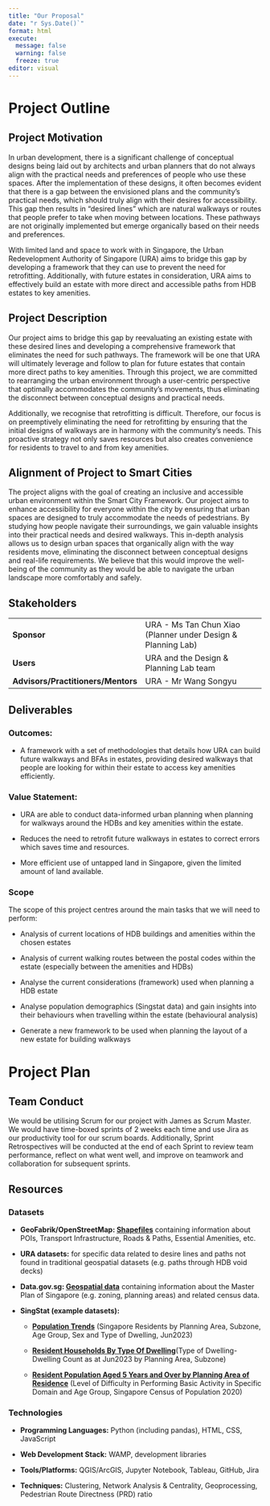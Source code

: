 ```yaml
---
title: "Our Proposal"
date: "r Sys.Date()`"
format: html
execute: 
  message: false
  warning: false
  freeze: true
editor: visual
---
```


# Project Outline

## Project Motivation

In urban development, there is a significant challenge of conceptual designs being laid out by architects and urban planners that do not always align with the practical needs and preferences of people who use these spaces. After the implementation of these designs, it often becomes evident that there is a gap between the envisioned plans and the community's practical needs, which should truly align with their desires for accessibility. This gap then results in “desired lines” which are natural walkways or routes that people prefer to take when moving between locations. These pathways are not originally implemented but emerge organically based on their needs and preferences.

With limited land and space to work with in Singapore, the Urban Redevelopment Authority of Singapore (URA) aims to bridge this gap by developing a framework that they can use to prevent the need for retrofitting. Additionally, with future estates in consideration, URA aims to effectively build an estate with more direct and accessible paths from HDB estates to key amenities.

## Project Description

Our project aims to bridge this gap by reevaluating an existing estate with these desired lines and developing a comprehensive framework that eliminates the need for such pathways. The framework will be one that URA will ultimately leverage and follow to plan for future estates that contain more direct paths to key amenities. Through this project, we are committed to rearranging the urban environment through a user-centric perspective that optimally accommodates the community's movements, thus eliminating the disconnect between conceptual designs and practical needs.

Additionally, we recognise that retrofitting is difficult. Therefore, our focus is on preemptively eliminating the need for retrofitting by ensuring that the initial designs of walkways are in harmony with the community's needs. This proactive strategy not only saves resources but also creates convenience for residents to travel to and from key amenities.

## **Alignment of Project to Smart Cities**

The project aligns with the goal of creating an inclusive and accessible urban environment within the Smart City Framework. Our project aims to enhance accessibility for everyone within the city by ensuring that urban spaces are designed to truly accommodate the needs of pedestrians. By studying how people navigate their surroundings, we gain valuable insights into their practical needs and desired walkways. This in-depth analysis allows us to design urban spaces that organically align with the way residents move, eliminating the disconnect between conceptual designs and real-life requirements. We believe that this would improve the well-being of the community as they would be able to navigate the urban landscape more comfortably and safely. 

## **Stakeholders**

|                                    |                                                               |
|------------------------------------|---------------------------------------------------------------|
| **Sponsor**                        | URA - Ms Tan Chun Xiao (Planner under Design & Planning Lab)  |
| **Users**                          | URA and the Design & Planning Lab team                        |
| **Advisors/Practitioners/Mentors** | URA - Mr Wang Songyu                                          |

## **Deliverables**

### **Outcomes:** 

-   A framework with a set of methodologies that details how URA can build future walkways and BFAs in estates, providing desired walkways that people are looking for within their estate to access key amenities efficiently.

### **Value Statement:** 

-   URA are able to conduct data-informed urban planning when planning for walkways around the HDBs and key amenities within the estate.

-   Reduces the need to retrofit future walkways in estates to correct errors which saves time and resources.

-   More efficient use of untapped land in Singapore, given the limited amount of land available.

### **Scope**

The scope of this project centres around the main tasks that we will need to perform:

-   Analysis of current locations of HDB buildings and amenities within the chosen estates

-   Analysis of current walking routes between the postal codes within the estate (especially between the amenities and HDBs)

-   Analyse the current considerations (framework) used when planning a HDB estate

-   Analyse population demographics (Singstat data) and gain insights into their behaviours when travelling within the estate (behavioural analysis)

-   Generate a new framework to be used when planning the layout of a new estate for building walkways

# Project Plan

## Team Conduct

We would be utilising Scrum for our project with James as Scrum Master. We would have time-boxed sprints of 2 weeks each time and use Jira as our productivity tool for our scrum boards. Additionally, Sprint Retrospectives will be conducted at the end of each Sprint to review team performance, reflect on what went well, and improve on teamwork and collaboration for subsequent sprints.

## Resources

### Datasets

-   **GeoFabrik/OpenStreetMap: [Shapefiles](https://download.geofabrik.de/asia/malaysia-singapore-brunei.html)** containing information about POIs, Transport Infrastructure, Roads & Paths, Essential Amenities, etc.

-   **URA datasets:** for specific data related to desire lines and paths not found in traditional geospatial datasets (e.g. paths through HDB void decks)

-   **Data.gov.sg: [Geospatial data](https://beta.data.gov.sg/collections?formats=KML%7CKMZ&sort=Last%20updated)** containing information about the Master Plan of Singapore (e.g. zoning, planning areas) and related census data.

-   **SingStat (example datasets):**

    -   [**Population Trends**](https://www.singstat.gov.sg/publications/population/population-trends) (Singapore Residents by Planning Area, Subzone, Age Group, Sex and Type of Dwelling, Jun2023)

    -   [**Resident Households By Type Of Dwelling**](https://www.singstat.gov.sg/-/media/files/find_data/population/statistical_tables/hsetod2023.ashx)(Type of Dwelling-Dwelling Count as at Jun2023 by Planning Area, Subzone)

    -   [**Resident Population Aged 5 Years and Over by Planning Area of Residence**](https://www.singstat.gov.sg/publications/reference/cop2020/cop2020-sr2/census20_stat_release2) (Level of Difficulty in Performing Basic Activity in Specific Domain and Age Group, Singapore Census of Population 2020)

### Technologies

-   **Programming Languages:** Python (including pandas), HTML, CSS, JavaScript 

-   **Web Development Stack:** WAMP, development libraries

-   **Tools/Platforms:** QGIS/ArcGIS, Jupyter Notebook, Tableau, GitHub, Jira

-   **Techniques:** Clustering, Network Analysis & Centrality, Geoprocessing, Pedestrian Route Directness (PRD) ratio

